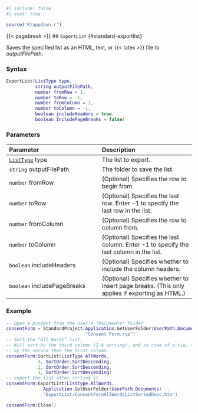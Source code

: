 ```r
#| include: false
#| eval: true

source('R/appdown.r')
```

{{< pagebreak >}}
## `ExportList` {#standard-exportlist}

Saves\index{lists!exporting} the specified list as an HTML, text, or {{< latex >}} file to *outputFilePath*.

### Syntax {-}

``` .lua
ExportList(ListType type,
           string outputFilePath,
           number fromRow = 1,
           number toRow = -1,
           number fromColumn = 1,
           number toColumn = -1,
           boolean includeHeaders = true,
           boolean IncludePageBreaks = false)
```

### Parameters {-}

**Parameter** | **Description**
| :-- | :-- |
| [`ListType`](#listtype) type | The list to export. |
| `string` outputFilePath | The folder to save the list. |
| `number` fromRow | (Optional) Specifies the row to begin from. |
| `number` toRow | (Optional) Specifies the last row. Enter -1 to specify the last row in the list. |
| `number` fromColumn | (Optional) Specifies the row to column from. |
| `number` toColumn | (Optional) Specifies the last column. Enter -1 to specify the last column in the list. |
| `boolean` includeHeaders | (Optional) Specifies whether to include the column headers. |
| `boolean` includePageBreaks | (Optional) Specifies whether to insert page breaks. (This only applies if exporting as HTML.) |

### Example\index{examples!exporting lists} {-}

``` .lua
-- Open a project from the user's "Documents" folder
consentForm = StandardProject(Application.GetUserFolder(UserPath.Documents) ..
                              "Consent Form.rsp")
-- Sort the "All Words" list.
-- Will sort by the third column (Z-A sorting), and in case of a tie, then sort
-- by the second then the first column.
consentForm:SortList(ListType.AllWords,
            3, SortOrder.SortDescending,
            2, SortOrder.SortDescending,
            1, SortOrder.SortDescending)
-- export the list after sorting it
consentForm:ExportList(ListType.AllWords,
              Application.GetUserFolder(UserPath.Documents) ..
              "ExportList/ConsentFormAllWordsListSortedDesc.htm")

consentForm:Close()
```
